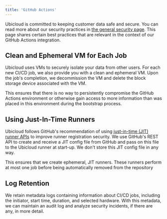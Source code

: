 ```yaml
---
title: 'GitHub Actions'
---
```


Ubicloud is committed to keeping customer data safe and secure. You can read more about our security practices in [the general security page](/security/overview). This page shares certain best practices that are relevant in the context of our GitHub Actions integration.

## Clean and Ephemeral VM for Each Job

Ubicloud uses VMs to securely isolate your data from other users. For each new CI/CD job, we also provide you with a clean and ephemeral VM. Upon the job's completion, we decommission the VM and delete the block storage device associated with the VM.

This ensures that there is no way to persistently compromise the GitHub Actions environment or otherwise gain access to more information than was placed in this environment during the bootstrap process.

## Using Just-In-Time Runners

Ubicloud follows GitHub's recommendation of using [just-in-time (JIT) runner APIs](https://docs.github.com/en/actions/security-guides/security-hardening-for-github-actions#using-just-in-time-runners) to improve runner registration security. We use GitHub's REST API to create and receive a JIT config file from GitHub and pass on this file to the Ubicloud runner at start-up. We don't store this JIT config file in any way.

This ensures that we create ephemeral, JIT runners. These runners perform at most one job before being automatically removed from the repository

## Log Retention

We retain metadata logs containing information about CI/CD jobs, including the initiator, start time, duration, and selected hardware. With this metadata, we can maintain an audit log and analyze security incidents, if there are any, in more detail.